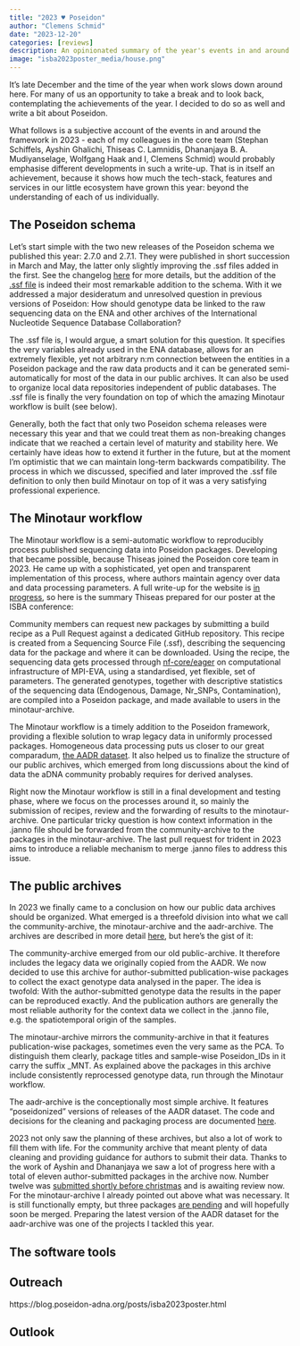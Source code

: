 ```yaml
---
title: "2023 ♥ Poseidon"
author: "Clemens Schmid"
date: "2023-12-20"
categories: [reviews]
description: An opinionated summary of the year's events in and around the Poseidon framework.
image: "isba2023poster_media/house.png"
---
```


It's late December and the time of the year when work slows down around here. For many of us an opportunity to take a break and to look back, contemplating the achievements of the year. I decided to do so as well and write a bit about Poseidon.

What follows is a subjective account of the events in and around the framework in 2023 - each of my colleagues in the core team (Stephan Schiffels, Ayshin Ghalichi, Thiseas C. Lamnidis, Dhananjaya B. A. Mudiyanselage, Wolfgang Haak and I, Clemens Schmid) would probably emphasise different developments in such a write-up. That is in itself an achievement, because it shows how much the tech-stack, features and services in our little ecosystem have grown this year: beyond the understanding of each of us individually.

## The Poseidon schema

Let's start simple with the two new releases of the Poseidon schema we published this year: 2.7.0 and 2.7.1. They were published in short succession in March and May, the latter only slightly improving the .ssf files added in the first. See the changelog [here](https://www.poseidon-adna.org/#/changelog) for more details, but the addition of the [.ssf file](https://www.poseidon-adna.org/#/ssf_details) is indeed their most remarkable addition to the schema. With it we addressed a major desideratum and unresolved question in previous versions of Poseidon: How should genotype data be linked to the raw sequencing data on the ENA and other archives of the International Nucleotide Sequence Database Collaboration?

The .ssf file is, I would argue, a smart solution for this question. It specifies the very variables already used in the ENA database, allows for an extremely flexible, yet not arbitrary n:m connection between the entities in a Poseidon package and the raw data products and it can be generated semi-automatically for most of the data in our public archives. It can also be used to organize local data repositories independent of public databases. The .ssf file is finally the very foundation on top of which the amazing Minotaur workflow is built (see below).

Generally, both the fact that only two Poseidon schema releases were necessary this year and that we could treat them as non-breaking changes indicate that we reached a certain level of maturity and stability here. We certainly have ideas how to extend it further in the future, but at the moment I'm optimistic that we can maintain long-term backwards compatibility. The process in which we discussed, specified and later improved the .ssf file definition to only then build Minotaur on top of it was a very satisfying professional experience.

## The Minotaur workflow

The Minotaur workflow is a semi-automatic workflow to reproducibly process published sequencing data into Poseidon packages. Developing that became possible, because Thiseas joined the Poseidon core team in 2023. He came up with a sophisticated, yet open and transparent implementation of this process, where authors maintain agency over data and data processing parameters. A full write-up for the website is [in progress](https://github.com/poseidon-framework/poseidon-framework.github.io/pull/54), so here is the summary Thiseas prepared for our poster at the ISBA conference:

Community members can request new packages by submitting a build recipe as a Pull Request against a dedicated GitHub repository. This recipe is created from a Sequencing Source File (.ssf), describing the sequencing data for the package and where it can be downloaded. Using the recipe, the sequencing data gets processed through [nf-core/eager](https://nf-co.re/eager) on computational infrastructure of MPI-EVA, using a standardised, yet flexible, set of parameters. The generated genotypes, together with descriptive statistics of the sequencing data (Endogenous, Damage, Nr_SNPs, Contamination), are compiled into a Poseidon package, and made available to users in the minotaur-archive.

The Minotaur workflow is a timely addition to the Poseidon framework, providing a flexible solution to wrap legacy data in uniformly processed packages. Homogeneous data processing puts us closer to our great comparadum, [the AADR dataset](https://reich.hms.harvard.edu/allen-ancient-dna-resource-aadr-downloadable-genotypes-present-day-and-ancient-dna-data). It also helped us to finalize the structure of our public archives, which emerged from long discussions about the kind of data the aDNA community probably requires for derived analyses.

Right now the Minotaur workflow is still in a final development and testing phase, where we focus on the processes around it, so mainly the submission of recipes, review and the forwarding of results to the minotaur-archive. One particular tricky question is how context information in the .janno file should be forwarded from the community-archive to the packages in the minotaur-archive. The last pull request for trident in 2023 aims to introduce a reliable mechanism to merge .janno files to address this issue.

## The public archives

In 2023 we finally came to a conclusion on how our public data archives should be organized. What emerged is a threefold division into what we call the community-archive, the minotaur-archive and the aadr-archive. The archives are described in more detail [here](https://www.poseidon-adna.org/#/archive_overview), but here's the gist of it:

The community-archive emerged from our old public-archive. It therefore includes the legacy data we originally copied from the AADR. We now decided to use this archive for author-submitted publication-wise packages to collect the exact genotype data analysed in the paper. The idea is twofold: With the author-submitted genotype data the results in the paper can be reproduced exactly. And the publication authors are generally the most reliable authority for the context data we collect in the .janno file, e.g. the spatiotemporal origin of the samples.

The minotaur-archive mirrors the community-archive in that it features publication-wise packages, sometimes even the very same as the PCA. To distinguish them clearly, package titles and sample-wise Poseidon_IDs in it carry the suffix _MNT. As explained above the packages in this archive include consistently reprocessed genotype data, run through the Minotaur workflow.

The aadr-archive is the conceptionally most simple archive. It features “poseidonized” versions of releases of the AADR dataset. The code and decisions for the cleaning and packaging process are documented [here](https://github.com/poseidon-framework/aadr2poseidon).

2023 not only saw the planning of these archives, but also a lot of work to fill them with life. For the community archive that meant plenty of data cleaning and providing guidance for authors to submit their data. Thanks to the work of Ayshin and Dhananjaya we saw a lot of progress here with a total of eleven author-submitted packages in the archive now. Number twelve was [submitted shortly before christmas](https://github.com/poseidon-framework/community-archive/pull/151) and is awaiting review now. For the minotaur-archive I already pointed out above what was necessary. It is still functionally empty, but three packages [are pending](https://github.com/poseidon-framework/minotaur-archive/pulls) and will hopefully soon be merged. Preparing the latest version of the AADR dataset for the aadr-archive was one of the projects I tackled this year.

## The software tools



## Outreach

https://blog.poseidon-adna.org/posts/isba2023poster.html

## Outlook
